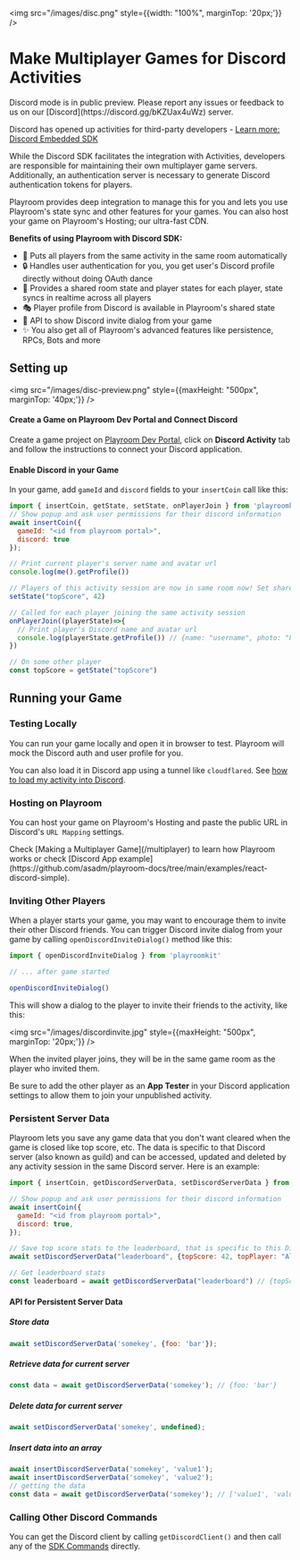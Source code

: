 
<img src="/images/disc.png" style={{width: "100%", marginTop: '20px;'}} />

# Make Multiplayer Games for Discord Activities
<Callout emoji="👷🏼‍♀️">
  Discord mode is in public preview. Please report any issues or feedback to us on our [Discord](https://discord.gg/bKZUax4uWz) server.
</Callout>

Discord has opened up activities for third-party developers - [Learn more: Discord Embedded SDK](https://discord.com/developers/docs/activities/overview)

While the Discord SDK facilitates the integration with Activities, developers are responsible for maintaining their own multiplayer game servers. Additionally, an authentication server is necessary to generate Discord authentication tokens for players.

Playroom provides deep integration to manage this for you and lets you use Playroom's state sync and other features for your games. You can also host your game on Playroom's Hosting; our ultra-fast CDN.

**Benefits of using Playroom with Discord SDK:**



- 🤼 Puts all players from the same activity in the same room automatically
- 🔒 Handles user authentication for you, you get user's Discord profile directly without doing OAuth dance
- 🔄 Provides a shared room state and player states for each player, state syncs in realtime across all players
- 🎭 Player profile from Discord is available in Playroom's shared state
- 🔗 API to show Discord invite dialog from your game
- ✨ You also get all of Playroom's advanced features like persistence, RPCs, Bots and more

## Setting up

<img src="/images/disc-preview.png" style={{maxHeight: "500px", marginTop: '40px;'}} />

#### Create a Game on Playroom Dev Portal and Connect Discord
Create a game project on [Playroom Dev Portal](https://dev.joinplayroom.com), click on **Discord Activity** tab and follow the instructions to connect your Discord application.

#### Enable Discord in your Game

In your game, add `gameId` and `discord` fields to your `insertCoin` call like this:

```js
import { insertCoin, getState, setState, onPlayerJoin } from 'playroomkit'
// Show popup and ask user permissions for their discord information
await insertCoin({
  gameId: "<id from playroom portal>",
  discord: true
});

// Print current player's server name and avatar url
console.log(me().getProfile())

// Players of this activity session are now in same room now! Set shared state
setState("topScore", 42)

// Called for each player joining the same activity session
onPlayerJoin((playerState)=>{
  // Print player's Discord name and avatar url
  console.log(playerState.getProfile()) // {name: "username", photo: "https://cdn.discord...."}
})

// On some other player
const topScore = getState("topScore")
```

## Running your Game
### Testing Locally
You can run your game locally and open it in browser to test. Playroom will mock the Discord auth and user profile for you.

You can also load it in Discord app using a tunnel like `cloudflared`. See [how to load my activity into Discord](https://discord.com/developers/docs/activities/building-an-activity#step-4-running-your-app-locally-in-discord).

### Hosting on Playroom

You can host your game on Playroom's Hosting and paste the public URL in Discord's `URL Mapping` settings.

<Callout type="info" emoji="💡">
Check [Making a Multiplayer Game](/multiplayer) to learn how Playroom works or check [Discord App example](https://github.com/asadm/playroom-docs/tree/main/examples/react-discord-simple).
</Callout>


### Inviting Other Players

When a player starts your game, you may want to encourage them to invite their other Discord friends. You can trigger Discord invite dialog from your game by calling `openDiscordInviteDialog()` method like this:

```js
import { openDiscordInviteDialog } from 'playroomkit'

// ... after game started

openDiscordInviteDialog()
```

This will show a dialog to the player to invite their friends to the activity, like this:

<img src="/images/discordinvite.jpg" style={{maxHeight: "500px", marginTop: '20px;'}} />

When the invited player joins, they will be in the same game room as the player who invited them.

<Callout type="info" emoji="💡">
Be sure to add the other player as an <b>App Tester</b> in your Discord application settings to allow them to join your unpublished activity.
</Callout>

### Persistent Server Data

Playroom lets you save any game data that you don't want cleared when the game is closed like top score, etc. The data is specific to that Discord server (also known as guild) and can be accessed, updated and deleted by any activity session in the same Discord server. Here is an example:

```js
import { insertCoin, getDiscordServerData, setDiscordServerData } from 'playroomkit'

// Show popup and ask user permissions for their discord information
await insertCoin({
  gameId: "<id from playroom portal>",
  discord: true,
});

// Save top score stats to the leaderboard, that is specific to this Discord server
await setDiscordServerData("leaderboard", {topScore: 42, topPlayer: "Alice"})

// Get leaderboard stats
const leaderboard = await getDiscordServerData("leaderboard") // {topScore: 42, topPlayer: "Alice"}
```

#### API for Persistent Server Data

##### Store data

```javascript
await setDiscordServerData('somekey', {foo: 'bar'});
```

##### Retrieve data for current server

```javascript
const data = await getDiscordServerData('somekey'); // {foo: 'bar'}
```

##### Delete data for current server

```javascript
await setDiscordServerData('somekey', undefined);
```

##### Insert data into an array
  
  ```javascript
  await insertDiscordServerData('somekey', 'value1');
  await insertDiscordServerData('somekey', 'value2');
  // getting the data
  const data = await getDiscordServerData('somekey'); // ['value1', 'value2']
  ```

### Calling Other Discord Commands

You can get the Discord client by calling `getDiscordClient()` and then call any of the [SDK Commands](https://discord.com/developers/docs/developer-tools/embedded-app-sdk#sdk-commands) directly. 
